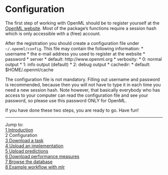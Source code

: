 Configuration
=============

The first step of working with OpenML should be to register yourself at the [OpenML website](openml.liacs.nl). Most of the package's functions require a session hash which is only accessible with a (free) account.

After the registration you should create a configuration file under `~/.openml/config`. This file may contain the following information:
* username
    * the e-mail address you used to register at the website
* password
* server
    * default: http://www.openml.org 
* verbosity:
    * 0: normal output
    * 1: info output (default)
    * 2: debug output
* cachedir:
    * default: $HOME/.openml/cache

The configuration file is not mandatory. Filling out username and password is recommended, because then you will not have to type it in each time you need a new session hash. Note however, that basically everybody who has access to your computer can read the configuration file and see your password, so please use this password ONLY for OpenML.

If you have done these two steps, you are ready to go. Have fun!

----------------------------------------------------------------------------------------------------
Jump to:    
[1 Introduction](1-Introduction.md)  
2 Configuration  
[3 Download a task](3-Download-a-task.md)  
[4 Upload an implementation](4-Upload-an-implementation.md)  
[5 Upload predictions](5-Upload-predictions.md)  
[6 Download performance measures](6-Download-performance-measures.md)  
[7 Browse the database](7-Browse-the-database.md)  
[8 Example workflow with mlr](8-Example-workflow-with-mlr.md)